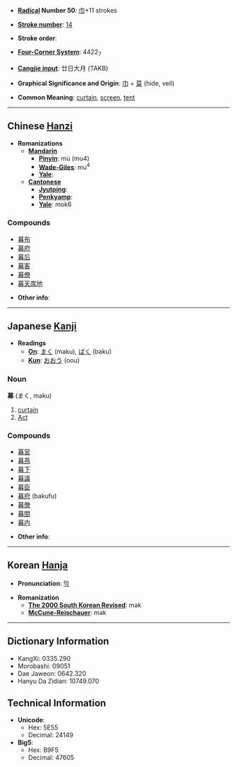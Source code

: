 * '''[[Wiktionary:Chinese radical index| Radical]] Number 50''': [[Wiktionary:Chinese radical index 巾|巾]]+11 strokes

* '''[[Wiktionary:Chinese total strokes index|Stroke number]]''': [[Wiktionary:Chinese total strokes index 14|14]]

* '''Stroke order''': 

* '''[[Wiktionary:Chinese four corner index|Four-Corner System]]''': 4422<sub>7</sub>

* '''[[Wiktionary:Chinese Cangjie index|Cangjie input]]''': 廿日大月 (TAKB)

* '''Graphical Significance and Origin''': [[巾]] + [[莫]] (hide, veil)

* '''Common Meaning''': [[curtain]], [[screen]], [[tent]]

----

== Chinese [[Hanzi]] ==

* '''Romanizations'''
** '''[[Mandarin]]'''
*** '''[[Pinyin]]''': mù (mu4)
*** '''[[Wade-Giles]]''': mu<sup>4</sup>
*** '''[[Yale]]''': 
** '''[[Cantonese]]'''
*** '''[[Jyutping]]''':
*** '''[[Penkyamp]]''': 
*** '''[[Yale]]''': mok6

===Compounds===
*[[幕布]]
*[[幕府]]
*[[幕后]]
*[[幕客]]
*[[幕僚]]
*[[幕天席地]]

* '''Other info''': 

----

== Japanese [[Kanji]] ==

* '''Readings'''
** '''[[On]]''': [[まく]] (maku), [[ばく]] (baku)
** '''[[Kun]]''': [[おおう]] (oou)

===Noun===
'''幕''' (まく, maku)

# [[curtain]]
# [[Act]]

===Compounds===
*[[幕営]]
*[[幕燕]]
*[[幕下]]
*[[幕議]]
*[[幕臣]]
*[[幕府]] (bakufu)
*[[幕僚]]
*[[幕間]]
*[[幕内]]

* '''Other info''': 

----

== Korean [[Hanja]] ==

* '''Pronunciation''': [[막]]

* '''Romanization'''
** '''[[The 2000 South Korean Revised Romanization|The 2000 South Korean Revised]]''': mak
** '''[[McCune-Reischauer]]''': mak

----

== Dictionary Information ==

* KangXi: 0335.290
* Morobashi: 09051
* Dae Jaweon: 0642.320
* Hanyu Da Zidian: 10749.070

== Technical Information ==

* '''Unicode''':
** Hex: 5E55
** Decimal: 24149
* '''Big5''':
** Hex: B9F5
** Decimal: 47605
